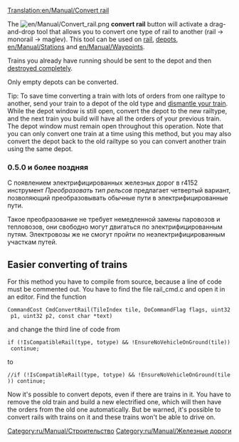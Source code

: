 [[Translation:en/Manual/Convert rail]]
{{ru/Перевод|en/Manual/Convert rail|1}}

The [[File:en/Manual/Convert rail.png]] '''convert rail''' button will activate a drag-and-drop tool that allows you to convert one type of rail to another (rail -> monorail -> maglev). This tool can be used on [[en/Manual/Building tracks|rail]], [[en/Manual/Building depots|depots]], [[en/Manual/Stations]] and [[en/Manual/Waypoints]].

Trains you already have running should be sent to the depot and then [[en/Manual/Sell entire train|destroyed completely]].

Only empty depots can be converted.

Tip: To save time converting a train with lots of orders from one railtype to another, send your train to a depot of the old type and [[en/Manual/Sell entire train|dismantle your train]]. While the depot window is still open, convert the depot to the new railtype, and the next train you build will have all the orders of your previous train. The depot window must remain open throughout this operation. Note that you can only convert one train at a time using this method, but you may also convert the depot back to the old railtype so you can convert another train using the same depot.

===0.5.0 и более поздняя===

С появлением электрифицированных железных дорог в r4152 инструмент ''Преобразовать тип рельсов'' предлагает четвертый вариант, позволяющий преобразовывать обычные пути в электрифицированные пути.

Такое преобразование не требует немедленной замены паровозов и тепловозов, они свободно могут двигаться по электрифицированным путям. Электровозы же не смогут пройти по неэлектрифицированным участкам путей.

== Easier converting of trains ==
For this method you have to compile from source, because a line of code must be commented out.
You have to find the file rail_cmd.c and open it in an editor. Find the function
 CommandCost CmdConvertRail(TileIndex tile, DoCommandFlag flags, uint32 p1, uint32 p2, const char *text)
and change the third line of code from
 if (!IsCompatibleRail(type, totype) && !EnsureNoVehicleOnGround(tile)) continue;
to
 //if (!IsCompatibleRail(type, totype) && !EnsureNoVehicleOnGround(tile)) continue;

Now it's possible to convert depots, even if there are trains in it. You have to remove the old train and build a new electrified one, which will then have the orders from the old one automatically. But be warned, it's possible to convert rails with trains on it and these trains won't be able to drive on.

[[Category:ru/Manual/Строительство]]
[[Category:ru/Manual/Железные дороги]]